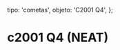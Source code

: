 
  tipo: 'cometas',
  objeto: 'C2001 Q4',
};

# c2001 Q4 (NEAT)

<Imagen
  src="registro/c2001-q4_20040515_mosaico-c2001q4-4tomas-de-60s72pp.jpg"
  fecha="20040515"
  desc="Imagen de diámetro. Mosaico 150mm F750mm + CCD"
/>